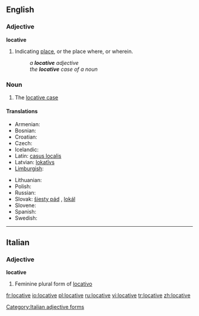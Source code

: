 ==English==

===Adjective===
'''locative'''

# {{Grammar}} Indicating [[place]], or the place where, or wherein.
#: ''a '''locative''' adjective''
#: ''the '''locative''' case of a noun''

===Noun===
{{en-noun}}

# {{Grammar}} The [[locative case]]

====Translations====
{{trans-top|grammatical case}}
* Armenian: {{t|hy|ներգոյական|tr=nergoyakan|sc=Armn|xs=Armenian}}
* Bosnian: {{t-|bs|lokativ|m}}
* Croatian: {{t-|hr|lokativ|m|alt=lȍkatīv}}
* Czech: {{t-|cs|šestý pád|m}}
* Icelandic: {{t+|is|staðarfall|n}}
* Latin: [[casus localis]] {{m}}
* Latvian: [[lokatīvs]] {{m}}
* [[Limburgish]]: {{t-|li|landjsval|f|xs=Limburgish}}
{{trans-mid}}
* Lithuanian: {{t+|lt|vietininkas|m|xs=Lithuanian}}
* Polish: {{t+|pl|miejscownik|m}}
* Russian: {{t+|ru|местный падеж|m|tr=méstnyj padéž|sc=Cyrl}}
* Slovak: [[šiesty pád]] {{m}}, [[lokál]] {{m}}
* Slovene: {{t+|sl|mestnik|m}}
* Spanish: {{t-|es|caso locativo|m}}
* Swedish: {{t-|sv|lokativ|n}}
{{trans-bottom}}

----

==Italian==

===Adjective===
'''locative''' {{f}}

# Feminine plural form of [[locativo]]

[[Category:Italian adjective forms]]

[[fr:locative]]
[[io:locative]]
[[pl:locative]]
[[ru:locative]]
[[vi:locative]]
[[tr:locative]]
[[zh:locative]]